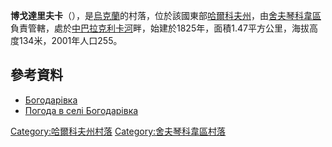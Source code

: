 {{coord|49|39|55|N|37|4|4|E|scale:100000_region:UA|display=title}}

'''博戈達里夫卡'''（{{lang-uk|Богодарівка}}），是[[烏克蘭|烏克蘭]]的村落，位於該國東部[[哈爾科夫州|哈爾科夫州]]，由[[舍夫琴科韋區|舍夫琴科韋區]]負責管轄，處於[[中巴拉克利卡河|中巴拉克利卡河]]畔，始建於1825年，面積1.47平方公里，海拔高度134米，2001年人口255。

==參考資料==
* [http://w1.c1.rada.gov.ua/pls/z7502/A005?rdat1=09.01.2009&rf7571=34258 Богодарівка]{{dead link|date=2017年11月 |bot=InternetArchiveBot |fix-attempted=yes }}
* [http://weather.in.ua/ua/har'kovskaja/1636 Погода в селі Богодарівка] {{Wayback|url=http://weather.in.ua/ua/har'kovskaja/1636 |date=20200813181403 }}

{{DEFAULTSORT:Богодарівка}}
[[Category:哈爾科夫州村落|Category:哈爾科夫州村落]]
[[Category:舍夫琴科韋區村落|Category:舍夫琴科韋區村落]]


{{Kharkiv-geo-stub}}